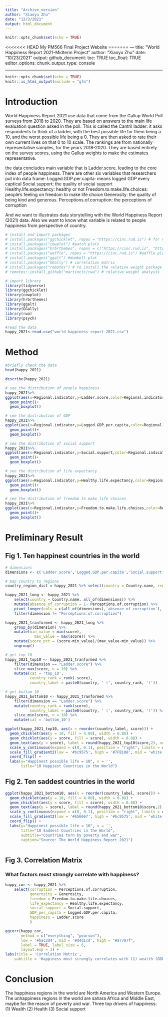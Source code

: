 ```yaml
---
title: "Archive_version"
author: "Xiaoyu Zhu"
date: "12/3/2021"
output: html_document
---
```


```r
knitr::opts_chunk$set(echo = TRUE)
```

<<<<<<< HEAD
My PM566 Final Project Website
=======
---
title: "World Happiness Report 2021-Midterm Project"
author: "Xiaoyu Zhu"
date: "10/23/2021"
output: 
  github_document:
    toc: TRUE
    toc_float: TRUE
editor_options: 
chunk_output_type: console

---

```r
knitr::opts_chunk$set(echo = TRUE)
knitr::is_html_output(exclude = "gfm") 
```


# Introduction


World Happiness Report 2021 use data that come from the Gallup World Poll surveys from 2018 to 2020. They are based on answers to the main life evaluation question asked in the poll. This is called the Cantril ladder: it asks respondents to think of a ladder, with the best possible life for them being a 10, and the worst possible life being a 0. They are then asked to rate their own current lives on that 0 to 10 scale. The rankings are from nationally representative samples, for the years 2018-2020. They are based entirely on the survey scores, using the Gallup weights to make the estimates representative. 

the data concludes main variable that is Ladder.score, leading to the core index of people happiness. There are other six variables that researchers put into data frame:
Logged.GDP.per.capita: means logged GDP every captical
Social.support: the quality of social support 
Healthy.life.expectancy: healthy or not
Freedom.to.make.life.choices: people's feeling on freedom to make life choice
Generosity: the quality of being kind and generous.
Perceptions.of.corruption: the perceptions of corruption

And we want to illustrates data storytelling with the World Happiness Report (2021) data. Also we want to know what variable is related to people happiness from perspective of country.

```r
# install and import packages
# install.packages("ggchicklet", repos = "https://cinc.rud.is") # for rounded corners 
# install.packages("cowplot") #patch plots
# install.packages("hrbrthemes", repos = c("https://cinc.rud.is", "https://cloud.r-project.org/")) #beautiful theme
# install.packages("waffle", repos = "https://cinc.rud.is") #waffle plot
# install.packages("ggalt") #dumbell plot
# install.packages("GGally") # correlation matrix
# install.packages("remotes") # to install the relative weight package
# remotes::install_github("martinctc/rwa") # relative weight analysis
```

```r
# import library
library(tidyverse) 
library(ggchicklet)
library(cowplot)
library(hrbrthemes)
library(ggalt)
library(GGally)
library(rwa)
library(psych)
```


```r
#read the data
happy_2021<-read.csv("world-happiness-report-2021.csv")

```


# Method
```r
#briefly check the data
head(happy_2021)
```

```r
describe(happy_2021)
```

```r
# see the distribution of people happiness
happy_2021%>%
ggplot(aes(x=Regional.indicator,y=Ladder.score,color=Regional.indicator))+
  geom_point()+
  geom_boxplot()
```
```r
# see the distribution of GDP
happy_2021%>%
ggplot(aes(x=Regional.indicator,y=Logged.GDP.per.capita,color=Regional.indicator))+
  geom_point()+
  geom_boxplot()
```

```r
# see the distribution of social support
happy_2021%>%
ggplot(aes(x=Regional.indicator,y=Social.support,color=Regional.indicator))+
  geom_point()+
  geom_boxplot()
```

```r
# see the distribution of life expectancy
happy_2021%>% 
ggplot(aes(x=Regional.indicator,y=Healthy.life.expectancy,color=Regional.indicator))+
  geom_point()+
  geom_boxplot()
```

```r
# see the distribution of freedom to make life choices
happy_2021%>%
ggplot(aes(x=Regional.indicator,y=Freedom.to.make.life.choices,color=Regional.indicator))+
  geom_point()+
  geom_boxplot()
```

# Preliminary Result

## Fig 1. Ten happinest countries in the world
```r
# dimensions
dimensions <- c('Ladder.score','Logged.GDP.per.capita','Social.support','Healthy.life.expectancy','Freedom.to.make.life.choices','Generosity','Perceptions.of.corruption')

# map country to regions
country_region_dict = happy_2021 %>% select(country = Country.name, region = Regional.indicator) %>% unique()

happy_2021_long <- happy_2021 %>% 
    select(country = Country.name, all_of(dimensions)) %>%
    mutate(absence_of_corruption = 1- Perceptions.of.corruption) %>%
    pivot_longer(cols = c(all_of(dimensions),'absence_of_corruption'), names_to = 'dimension', values_to = 'score') %>%
    filter(dimension != "Perceptions.of.corruption")

happy_2021_tranformed <- happy_2021_long %>%
    group_by(dimension) %>%
    mutate(min_value = min(score),
             max_value = max(score)) %>%
    mutate(score_pct = (score-min_value)/(max_value-min_value)) %>%
    ungroup()

# get top 10
happy_2021_top10 <- happy_2021_tranformed %>%
    filter(dimension == "Ladder.score") %>%
    slice_max(score, n = 10) %>%
    mutate(cat = 'top_10', 
           country_rank = rank(-score),
           country_label = paste0(country, ' (', country_rank, ')'))

# get bottom 10
happy_2021_bottom10 <- happy_2021_tranformed %>%
    filter(dimension == "Ladder.score") %>%
    mutate(country_rank = rank(score),
           country_label = paste0(country, ' (', country_rank, ')')) %>%
    slice_min(score, n = 10) %>%
    mutate(cat = 'bottom_10')

```


```r

ggplot(happy_2021_top10, aes(x = reorder(country_label, score))) + 
  geom_chicklet(aes(y = 10, fill = 4.88), width = 0.88) +
  geom_chicklet(aes(y = score, fill = score), width = 0.88) +
  geom_text(aes(y = score), label = round(happy_2021_top10$score,2), nudge_y = 0.4, size = 6) + 
  scale_y_continuous(expand = c(0, 0.1), position = "right", limits = c(0, 10)) +
  scale_fill_gradient2(low = '#bc9575', high = '#7FB188', mid = 'white', midpoint = 5) + 
  coord_flip() +
  labs(y="Happinest possible life = 10", x = '',
       title="10 Happiest Countries in the World")
```

## Fig 2. Ten saddest countries in the world
```r

ggplot(happy_2021_bottom10, aes(x = reorder(country_label, score))) + 
  geom_chicklet(aes(y = 10, fill = 4.88), width = 0.88) +
  geom_chicklet(aes(y = score, fill = score), width = 0.88) +
  geom_text(aes(y = score), label = round(happy_2021_bottom10$score,2), nudge_y = 0.4, size = 6) + 
  scale_y_continuous(expand = c(0, 0.1), position = "right", limits = c(0, 10)) +
  scale_fill_gradient2(low = '#656667', high = '#bc9575', mid = 'white', midpoint = 5) + 
  coord_flip() +
  labs(y="Happinest possible life = 10", x = '',
       title="10 Saddest Countries in the World",
       subtitle="Countries torn by poverty and war",
       caption="Source: The World Happiness Report 2021") 
  
```


## Fig 3. Correlation Matrix
### What factors most strongly correlate with happiness?
```r
happy_cor <- happy_2021 %>% 
    select(corruption = Perceptions.of.corruption,
           generosity = Generosity,
           freedom = Freedom.to.make.life.choices, 
           life_expectancy = Healthy.life.expectancy, 
           social_support = Social.support,
           GDP_per_capita = Logged.GDP.per.capita, 
           happiness = Ladder.score
           )
```

```r
ggcorr(happy_cor, 
       method = c("everything", "pearson"), 
       low = '#bac2d4', mid = '#d4d1cd', high = "#a7797f",
       label = TRUE, label_size = 6,
       layout.exp = 1) +
labs(title = 'Correlation Matrix',
    subtitle = 'Happiness most strongly correlates with (1) wealth (GDP)\n(2) health, (3) social support, and (4) freedom') 

```


# Conclusion

The happiness regions in the world are North America and Western Europe.
The unhappiness regions in the world are sahara Africa and Middle East, maybe for the reason of poverty and war.
Three top drivers of happiness:
(1) Wealth
(2) Health
(3) Social support










